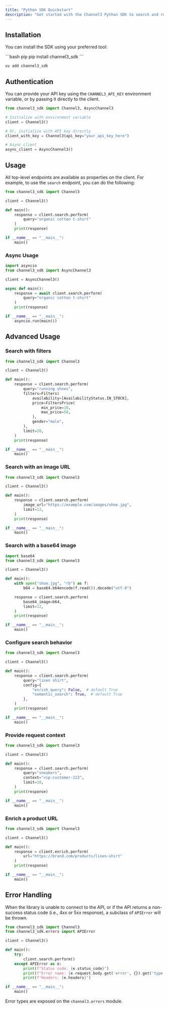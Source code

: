 ```yaml
---
title: "Python SDK Quickstart"
description: "Get started with the Channel3 Python SDK to search and retrieve product information."
---
```


## Installation

You can install the SDK using your preferred tool:

<CodeGroup>
```bash pip
pip install channel3_sdk
```

```bash uv
uv add channel3_sdk
```

</CodeGroup>

## Authentication

You can provide your API key using the `CHANNEL3_API_KEY` environment variable, or by passing it directly to the client.

```python
from channel3_sdk import Channel3, AsyncChannel3

# Initialize with environment variable
client = Channel3()

# Or, initialize with API key directly
client_with_key = Channel3(api_key="your_api_key_here")

# Async client
async_client = AsyncChannel3()
```

## Usage

All top-level endpoints are available as properties on the client. For example, to use the `search` endpoint, you can do the following:

```python
from channel3_sdk import Channel3

client = Channel3()

def main():
    response = client.search.perform(
        query="organic cotton t-shirt"
    )
    print(response)

if __name__ == "__main__":
    main()
```

### Async Usage

```python
import asyncio
from channel3_sdk import AsyncChannel3

client = AsyncChannel3()

async def main():
    response = await client.search.perform(
        query="organic cotton t-shirt"
    )
    print(response)

if __name__ == "__main__":
    asyncio.run(main())
```

## Advanced Usage

### Search with filters

```python
from channel3_sdk import Channel3

client = Channel3()

def main():
    response = client.search.perform(
        query="running shoes",
        filters=Filters(
            availability=[AvailabilityStatus.IN_STOCK],
            price=FiltersPrice(
                min_price=10,
                max_price=50,
            ),
            gender="male",
        ),
        limit=20,
    )
    print(response)

if __name__ == "__main__":
    main()
```

### Search with an image URL

```python
from channel3_sdk import Channel3

client = Channel3()

def main():
    response = client.search.perform(
        image_url="https://example.com/images/shoe.jpg",
        limit=12,
    )
    print(response)

if __name__ == "__main__":
    main()
```

### Search with a base64 image

```python
import base64
from channel3_sdk import Channel3

client = Channel3()

def main():
    with open("shoe.jpg", "rb") as f:
        b64 = base64.b64encode(f.read()).decode("utf-8")

    response = client.search.perform(
        base64_image=b64,
        limit=12,
    )
    print(response)

if __name__ == "__main__":
    main()
```

### Configure search behavior

```python
from channel3_sdk import Channel3

client = Channel3()

def main():
    response = client.search.perform(
        query="linen shirt",
        config={
            "enrich_query": False,  # default True
            "semantic_search": True,  # default True
        },
    )
    print(response)

if __name__ == "__main__":
    main()
```

### Provide request context

```python
from channel3_sdk import Channel3

client = Channel3()

def main():
    response = client.search.perform(
        query="sneakers",
        context="vip-customer-123",
        limit=10,
    )
    print(response)

if __name__ == "__main__":
    main()
```

### Enrich a product URL

```python
from channel3_sdk import Channel3

client = Channel3()

def main():
    response = client.enrich.perform(
        url="https://brand.com/products/linen-shirt"
    )
    print(response)

if __name__ == "__main__":
    main()
```

## Error Handling

When the library is unable to connect to the API, or if the API returns a non-success status code (i.e., 4xx or 5xx response), a subclass of `APIError` will be thrown.

```python
from channel3_sdk import Channel3
from channel3_sdk.errors import APIError

client = Channel3()

def main():
    try:
        client.search.perform()
    except APIError as e:
        print(f"Status code: {e.status_code}")
        print(f"Error name: {e.request.body.get('error', {}).get('type')}")
        print(f"Headers: {e.headers}")

if __name__ == "__main__":
    main()
```

Error types are exposed on the `channel3.errors` module.
